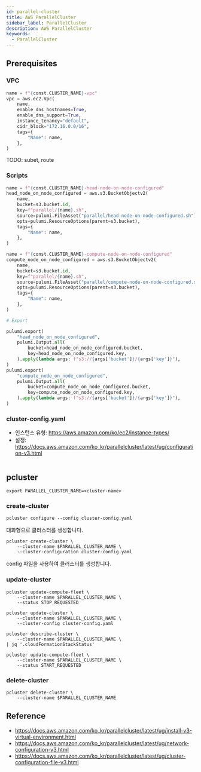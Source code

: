 ```yaml
---
id: parallel-cluster
title: AWS ParallelCluster
sidebar_label: ParallelCluster
description: AWS ParallelCluster
keywords:
  - ParallelCluster
---
```


## Prerequisites

### VPC

```python
name = f"{const.CLUSTER_NAME}-vpc"
vpc = aws.ec2.Vpc(
    name,
    enable_dns_hostnames=True,
    enable_dns_support=True,
    instance_tenancy="default",
    cidr_block="172.16.0.0/16",
    tags={
        "Name": name,
    },
)
```

TODO: subet, route

### Scripts

```python
name = f"{const.CLUSTER_NAME}-head-node-on-node-configured"
head_node_on_node_configured = aws.s3.BucketObjectv2(
    name,
    bucket=s3.bucket.id,
    key=f"parallel/{name}.sh",
    source=pulumi.FileAsset("parallel/head-node-on-node-configured.sh"),
    opts=pulumi.ResourceOptions(parent=s3.bucket),
    tags={
        "Name": name,
    },
)

name = f"{const.CLUSTER_NAME}-compute-node-on-node-configured"
compute_node_on_node_configured = aws.s3.BucketObjectv2(
    name,
    bucket=s3.bucket.id,
    key=f"parallel/{name}.sh",
    source=pulumi.FileAsset("parallel/compute-node-on-node-configured.sh"),
    opts=pulumi.ResourceOptions(parent=s3.bucket),
    tags={
        "Name": name,
    },
)

# Export

pulumi.export(
    "head_node_on_node_configured",
    pulumi.Output.all(
        bucket=head_node_on_node_configured.bucket,
        key=head_node_on_node_configured.key,
    ).apply(lambda args: f"s3://{args['bucket']}/{args['key']}"),
)
pulumi.export(
    "compute_node_on_node_configured",
    pulumi.Output.all(
        bucket=compute_node_on_node_configured.bucket,
        key=compute_node_on_node_configured.key,
    ).apply(lambda args: f"s3://{args['bucket']}/{args['key']}"),
)
```

### cluster-config.yaml

- 인스턴스 유형: https://aws.amazon.com/ko/ec2/instance-types/
- 설정: https://docs.aws.amazon.com/ko_kr/parallelcluster/latest/ug/configuration-v3.html

```yaml

```

## pcluster

```shell
export PARALLEL_CLUSTER_NAME=<cluster-name>
```

### create-cluster

```shell
pcluster configure --config cluster-config.yaml
```

대화형으로 클러스터를 생성합니다.

```shell
pcluster create-cluster \
    --cluster-name $PARALLEL_CLUSTER_NAME \
    --cluster-configuration cluster-config.yaml
```

config 파일을 사용하여 클러스터를 생성합니다.

### update-cluster

```shell
pcluster update-compute-fleet \
    --cluster-name $PARALLEL_CLUSTER_NAME \
    --status STOP_REQUESTED
```

```shell
pcluster update-cluster \
    --cluster-name $PARALLEL_CLUSTER_NAME \
    --cluster-config cluster-config.yaml
```

```shell
pcluster describe-cluster \
    --cluster-name $PARALLEL_CLUSTER_NAME \
| jq '.cloudFormationStackStatus'
```

```shell
pcluster update-compute-fleet \
    --cluster-name $PARALLEL_CLUSTER_NAME \
    --status START_REQUESTED
```

### delete-cluster

```shell
pcluster delete-cluster \
    --cluster-name $PARALLEL_CLUSTER_NAME
```

## Reference

- https://docs.aws.amazon.com/ko_kr/parallelcluster/latest/ug/install-v3-virtual-environment.html
- https://docs.aws.amazon.com/ko_kr/parallelcluster/latest/ug/network-configuration-v3.html
- https://docs.aws.amazon.com/ko_kr/parallelcluster/latest/ug/cluster-configuration-file-v3.html

